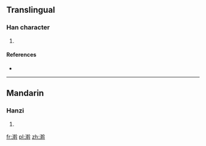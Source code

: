 ==Translingual==

===Han character===
{{Han char|rn=85|rad=水|as=14|sn=17|four=3814<sub>0</sub>|canj=水十十十 (EJJJ), X水十十十 (XEJJJ)}}

# {{defn|Han|sort=水14}}

====References====
* {{Han ref|kx=0656.100|dkj=18506|dj=1066.140|hdz=31766.070|uh=6FE3|ud=28643|bh=ED52|bd=60754}}

----

==Mandarin==

===Hanzi===
{{cmn-hanzi|pin=[[wò]] ([[wo4]])|wg=wo<sup>4</sup>}}

# {{defn|lang=cmn|sort=水14}}

[[fr:濣]]
[[pl:濣]]
[[zh:濣]]